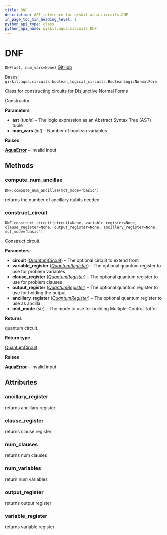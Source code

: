 ```yaml
---
title: DNF
description: API reference for qiskit.aqua.circuits.DNF
in_page_toc_min_heading_level: 1
python_api_type: class
python_api_name: qiskit.aqua.circuits.DNF
---
```


# DNF

<span id="qiskit.aqua.circuits.DNF" />

`DNF(ast, num_vars=None)` [GitHub](https://github.com/qiskit-community/qiskit-aqua/tree/stable/0.9/qiskit/aqua/circuits/boolean_logical_circuits.py "view source code")

Bases: `qiskit.aqua.circuits.boolean_logical_circuits.BooleanLogicNormalForm`

Class for constructing circuits for Disjunctive Normal Forms

Constructor.

**Parameters**

*   **ast** (*tuple*) – The logic expression as an Abstract Syntax Tree (AST) tuple
*   **num\_vars** (*int*) – Number of boolean variables

**Raises**

[**AquaError**](qiskit.aqua.AquaError "qiskit.aqua.AquaError") – invalid input

## Methods

### compute\_num\_ancillae

<span id="qiskit.aqua.circuits.DNF.compute_num_ancillae" />

`DNF.compute_num_ancillae(mct_mode='basic')`

returns the number of ancillary qubits needed

### construct\_circuit

<span id="qiskit.aqua.circuits.DNF.construct_circuit" />

`DNF.construct_circuit(circuit=None, variable_register=None, clause_register=None, output_register=None, ancillary_register=None, mct_mode='basic')`

Construct circuit.

**Parameters**

*   **circuit** ([*QuantumCircuit*](qiskit.circuit.QuantumCircuit "qiskit.circuit.QuantumCircuit")) – The optional circuit to extend from
*   **variable\_register** ([*QuantumRegister*](qiskit.circuit.QuantumRegister "qiskit.circuit.QuantumRegister")) – The optional quantum register to use for problem variables
*   **clause\_register** ([*QuantumRegister*](qiskit.circuit.QuantumRegister "qiskit.circuit.QuantumRegister")) – The optional quantum register to use for problem clauses
*   **output\_register** ([*QuantumRegister*](qiskit.circuit.QuantumRegister "qiskit.circuit.QuantumRegister")) – The optional quantum register to use for holding the output
*   **ancillary\_register** ([*QuantumRegister*](qiskit.circuit.QuantumRegister "qiskit.circuit.QuantumRegister")) – The optional quantum register to use as ancilla
*   **mct\_mode** (*str*) – The mode to use for building Multiple-Control Toffoli

**Returns**

quantum circuit.

**Return type**

[QuantumCircuit](qiskit.circuit.QuantumCircuit "qiskit.circuit.QuantumCircuit")

**Raises**

[**AquaError**](qiskit.aqua.AquaError "qiskit.aqua.AquaError") – invalid input

## Attributes

<span id="qiskit.aqua.circuits.DNF.ancillary_register" />

### ancillary\_register

returns ancillary register

<span id="qiskit.aqua.circuits.DNF.clause_register" />

### clause\_register

returns clause register

<span id="qiskit.aqua.circuits.DNF.num_clauses" />

### num\_clauses

returns num clauses

<span id="qiskit.aqua.circuits.DNF.num_variables" />

### num\_variables

return num variables

<span id="qiskit.aqua.circuits.DNF.output_register" />

### output\_register

returns output register

<span id="qiskit.aqua.circuits.DNF.variable_register" />

### variable\_register

returns variable register

